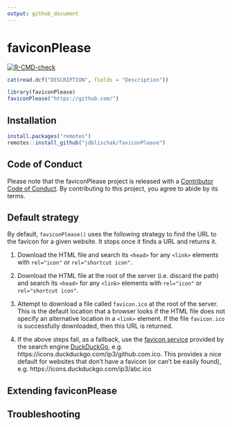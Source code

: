 ```yaml
---
output: github_document
---
```


<!-- README.md is generated from README.Rmd. Please edit that file -->

# faviconPlease

[![R-CMD-check](https://github.com/jdblischak/faviconPlease/workflows/R-CMD-check/badge.svg)](https://github.com/jdblischak/faviconPlease/actions)

```r
cat(read.dcf("DESCRIPTION", fields = "Description"))
```

```r
library(faviconPlease)
faviconPlease("https://github.com/")
```

## Installation

```r
install.packages("remotes")
remotes::install_github("jdblischak/faviconPlease")
```

## Code of Conduct
  
Please note that the faviconPlease project is released with a [Contributor Code
of Conduct](https://contributor-covenant.org/version/2/0/CODE_OF_CONDUCT.html).
By contributing to this project, you agree to abide by its terms.

## Default strategy

By default, `faviconPlease()` uses the following strategy to find the URL to the
favicon for a given website. It stops once it finds a URL and returns it.

1. Download the HTML file and search its `<head>` for any `<link>` elements with
`rel="icon"` or `rel="shortcut icon"`.

1. Download the HTML file at the root of the server (i.e. discard the path) and
search its `<head>` for any `<link>` elements with `rel="icon"` or
`rel="shortcut icon"`.

1. Attempt to download a file called `favicon.ico` at the root of the server.
This is the default location that a browser looks if the HTML file does not
specify an alternative location in a `<link>` element. If the file `favicon.ico`
is successfully downloaded, then this URL is returned.

1. If the above steps fail, as a fallback, use the [favicon service][ddg-icon]
provided by the search engine [DuckDuckGo][ddg], e.g.
https://icons.duckduckgo.com/ip3/github.com.ico. This provides a nice default
for websites that don't have a favicon (or can't be easily found), e.g.
https://icons.duckduckgo.com/ip3/abc.ico

[ddg]: https://duckduckgo.com/
[ddg-icon]: https://help.duckduckgo.com/duckduckgo-help-pages/features/favicons/

## Extending faviconPlease


## Troubleshooting


